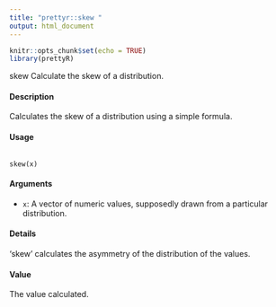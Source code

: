 ```yaml
---
title: "prettyr::skew "
output: html_document
---
```


```r
knitr::opts_chunk$set(echo = TRUE)
library(prettyR)
```

skew Calculate the skew of a distribution.

#### Description
Calculates the skew of a distribution using a simple formula.

#### Usage
<pre><code>
skew(x)
</code></pre>

#### Arguments 
* ``x``: A vector of numeric values, supposedly drawn from a particular distribution.

#### Details
‘skew’ calculates the asymmetry of the distribution of the values.

#### Value
The value calculated.

